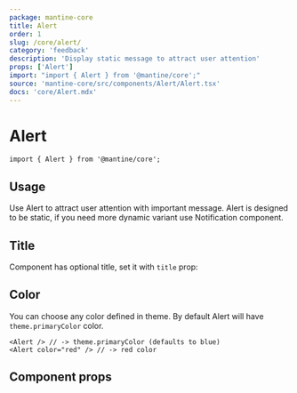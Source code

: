 ```yaml
---
package: mantine-core
title: Alert
order: 1
slug: /core/alert/
category: 'feedback'
description: 'Display static message to attract user attention'
props: ['Alert']
import: "import { Alert } from '@mantine/core';"
source: 'mantine-core/src/components/Alert/Alert.tsx'
docs: 'core/Alert.mdx'
---
```



# Alert

<PageHeader
  source="mantine-core/src/components/Alert/Alert.tsx"
  docs="core/Alert.mdx"
  package="@mantine/core"
/>

```tsx
import { Alert } from '@mantine/core';
```

## Usage

Use Alert to attract user attention with important message.
Alert is designed to be static, if you need more dynamic variant use <GatsbyLink to="/core/notification/">Notification</GatsbyLink> component.

<Demo data={AlertDemos.usage} />

## Title

Component has optional title, set it with `title` prop:

<Demo data={AlertDemos.title} />

## Color

You can choose any color defined in <GatsbyLink to="/pages/theming/">theme</GatsbyLink>. By default Alert will have `theme.primaryColor` color.

```tsx
<Alert /> // -> theme.primaryColor (defaults to blue)
<Alert color="red" /> // -> red color
```

<Demo data={AlertDemos.configurator} />

## Component props

<PropsTable component="Alert" />
